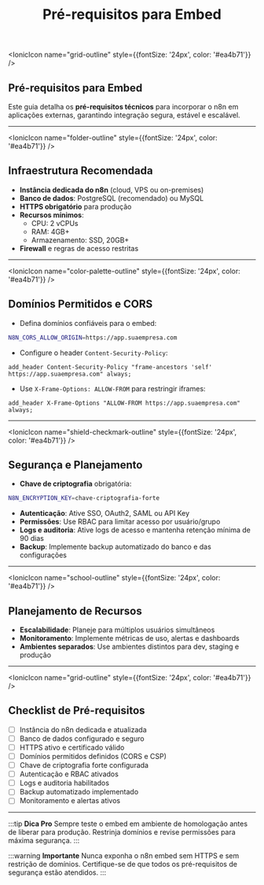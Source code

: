 ﻿---
sidebar_position: 1
title: Pré-requisitos para Embed
description: Requisitos técnicos e preparação para incorporar n8n em aplicações
keywords: [n8n, embed, pré-requisitos, integração, aplicação, iframe, CORS, segurança]
---


<IonicIcon name="grid-outline" style={{fontSize: '24px', color: '#ea4b71'}} />

## Pré-requisitos para Embed

Este guia detalha os **pré-requisitos técnicos** para incorporar o n8n em aplicações externas, garantindo integração segura, estável e escalável.

---

<IonicIcon name="folder-outline" style={{fontSize: '24px', color: '#ea4b71'}} />

## Infraestrutura Recomendada

- **Instância dedicada do n8n** (cloud, VPS ou on-premises)
- **Banco de dados**: PostgreSQL (recomendado) ou MySQL
- **HTTPS obrigatório** para produção
- **Recursos mínimos**:
  - CPU: 2 vCPUs
  - RAM: 4GB+
  - Armazenamento: SSD, 20GB+
- **Firewall** e regras de acesso restritas

---

<IonicIcon name="color-palette-outline" style={{fontSize: '24px', color: '#ea4b71'}} />

## Domínios Permitidos e CORS

- Defina domínios confiáveis para o embed:

```bash
N8N_CORS_ALLOW_ORIGIN=https://app.suaempresa.com
```

- Configure o header `Content-Security-Policy`:

```nginx
add_header Content-Security-Policy "frame-ancestors 'self' https://app.suaempresa.com" always;
```

- Use `X-Frame-Options: ALLOW-FROM` para restringir iframes:

```nginx
add_header X-Frame-Options "ALLOW-FROM https://app.suaempresa.com" always;
```

---

<IonicIcon name="shield-checkmark-outline" style={{fontSize: '24px', color: '#ea4b71'}} />

## Segurança e Planejamento

- **Chave de criptografia** obrigatória:

```bash
N8N_ENCRYPTION_KEY=chave-criptografia-forte
```

- **Autenticação**: Ative SSO, OAuth2, SAML ou API Key
- **Permissões**: Use RBAC para limitar acesso por usuário/grupo
- **Logs e auditoria**: Ative logs de acesso e mantenha retenção mínima de 90 dias
- **Backup**: Implemente backup automatizado do banco e das configurações

---

<IonicIcon name="school-outline" style={{fontSize: '24px', color: '#ea4b71'}} />

## Planejamento de Recursos

- **Escalabilidade**: Planeje para múltiplos usuários simultâneos
- **Monitoramento**: Implemente métricas de uso, alertas e dashboards
- **Ambientes separados**: Use ambientes distintos para dev, staging e produção

---

<IonicIcon name="grid-outline" style={{fontSize: '24px', color: '#ea4b71'}} />

## Checklist de Pré-requisitos

- [ ] Instância do n8n dedicada e atualizada
- [ ] Banco de dados configurado e seguro
- [ ] HTTPS ativo e certificado válido
- [ ] Domínios permitidos definidos (CORS e CSP)
- [ ] Chave de criptografia forte configurada
- [ ] Autenticação e RBAC ativados
- [ ] Logs e auditoria habilitados
- [ ] Backup automatizado implementado
- [ ] Monitoramento e alertas ativos

---

:::tip **Dica Pro**
Sempre teste o embed em ambiente de homologação antes de liberar para produção. Restrinja domínios e revise permissões para máxima segurança.
:::

:::warning **Importante**
Nunca exponha o n8n embed sem HTTPS e sem restrição de domínios. Certifique-se de que todos os pré-requisitos de segurança estão atendidos.
:::
